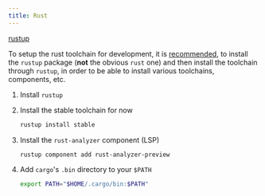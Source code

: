 ```yaml
---
title: Rust
---
```



<Card title="Required" icon="puzzle">

[rustup](https://archlinux.org/packages/extra/x86_64/rustup/)

</Card>

<Aside type="caution">

To setup the rust toolchain for development, it is [recommended](https://wiki.archlinux.org/title/Rust#Rustup),
to install the `rustup` package (**not** the obvious `rust` one) and then install the toolchain through `rustup`,
in order to be able to install various toolchains, components, etc.

</Aside>

<Steps>

1.  Install `rustup`

2.  Install the stable toolchain for now

    ```sh
    rustup install stable
    ```

3.  Install the `rust-analyzer` component (LSP)

    ```sh
    rustup component add rust-analyzer-preview
    ```

4.  Add `cargo`'s `.bin` directory to your `$PATH`

    ```bash title="~/.bashrc" ins={1} "$HOME/.cargo/bin"
    export PATH="$HOME/.cargo/bin:$PATH"
    ```

</Steps>
